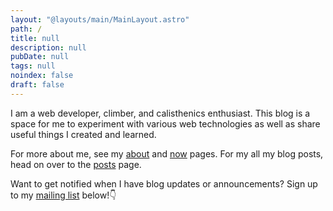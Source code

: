 ```yaml
---
layout: "@layouts/main/MainLayout.astro"
path: /
title: null
description: null
pubDate: null
tags: null
noindex: false
draft: false
---
```



<Avatar />
<HomeHeading />

I am a web developer, climber, and calisthenics enthusiast.
This blog is a space for me to experiment with various web technologies as well
as share useful things I created and learned.

For more about me, see my [about](/about) and [now](/now) pages.
For my all my blog posts, head on over to the [posts](/posts) page.

Want to get notified when I have blog updates or announcements? Sign up to my
[mailing list](#subscription-form) below!👇
